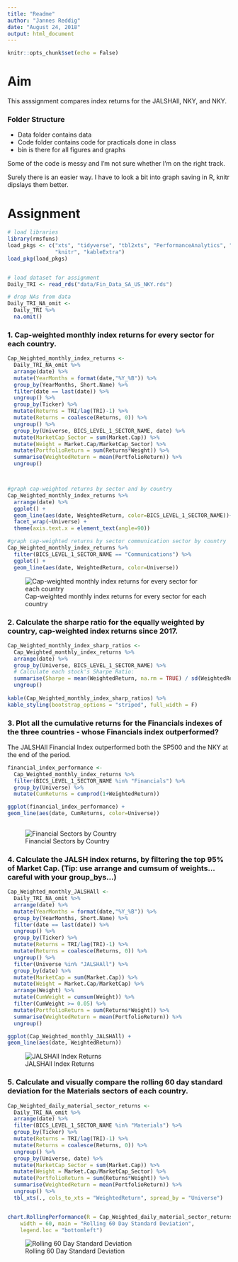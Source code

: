 ---
title: "Readme"
author: "Jannes Reddig"
date: "August 24, 2018"
output: html_document
---

```{r setup, include=FALSE}
knitr::opts_chunk$set(echo = False)
```

# Aim

This asssignment compares index returns for the JALSHAll, NKY, and NKY.

### Folder Structure

 - Data folder contains data
 - Code folder contains code for practicals done in class
 - bin is there for all figures and graphs

Some of the code is messy and I'm not sure whether I'm on the right track. 

Surely there is an easier way. I have to look a bit into graph saving in R, knitr dipslays them better.

# Assignment

```{r, include=FALSE}
# load libraries
library(rmsfuns)
load_pkgs <- c("xts", "tidyverse", "tbl2xts", "PerformanceAnalytics", "lubridate", "glue",
               "knitr", "kableExtra")
load_pkg(load_pkgs)


# load dataset for assignment
Daily_TRI <- read_rds("data/Fin_Data_SA_US_NKY.rds")

# drop NAs from data
Daily_TRI_NA_omit <- 
  Daily_TRI %>% 
  na.omit()


```

### 1. Cap-weighted monthly index returns for every sector for each country.

```{r, include = False}

Cap_Weighted_monthly_index_returns <- 
  Daily_TRI_NA_omit %>% 
  arrange(date) %>% 
  mutate(YearMonths = format(date,"%Y_%B")) %>%
  group_by(YearMonths, Short.Name) %>% 
  filter(date == last(date)) %>%
  ungroup() %>% 
  group_by(Ticker) %>% 
  mutate(Returns = TRI/lag(TRI)-1) %>%
  mutate(Returns = coalesce(Returns, 0)) %>%
  ungroup() %>% 
  group_by(Universe, BICS_LEVEL_1_SECTOR_NAME, date) %>% 
  mutate(MarketCap_Sector = sum(Market.Cap)) %>% 
  mutate(Weight = Market.Cap/MarketCap_Sector) %>% 
  mutate(PortfolioReturn = sum(Returns*Weight)) %>% 
  summarise(WeightedReturn = mean(PortfolioReturn)) %>%
  ungroup()



#graph cap-weighted returns by sector and by country
Cap_Weighted_monthly_index_returns %>% 
  arrange(date) %>% 
  ggplot() +
  geom_line(aes(date, WeightedReturn, color=BICS_LEVEL_1_SECTOR_NAME))+
  facet_wrap(~Universe) +
  theme(axis.text.x = element_text(angle=90))

#graph cap-weighted returns by sector communication sector by country
Cap_Weighted_monthly_index_returns %>% 
  filter(BICS_LEVEL_1_SECTOR_NAME == "Communications") %>% 
  ggplot() +
  geom_line(aes(date, WeightedReturn, color=Universe))

```

![Cap-weighted monthly index returns for every sector for each country](https://raw.githubusercontent.com/JannesRed/finmetrics-assignments/master/Index_Return_Comparison/bin/Cap_Weighted_monthly_index_returns.png)


### 2. Calculate the sharpe ratio for the equally weighted by country, cap-weighted index returns since 2017.

```{r, include = False}
Cap_Weighted_monthly_index_sharp_ratios <- 
  Cap_Weighted_monthly_index_returns %>% 
  arrange(date) %>%  
  group_by(Universe, BICS_LEVEL_1_SECTOR_NAME) %>% 
  # Calculate each stock's Sharpe Ratio:
  summarise(Sharpe = mean(WeightedReturn, na.rm = TRUE) / sd(WeightedReturn, na.rm = TRUE)) %>% 
  ungroup() 
  
kable(Cap_Weighted_monthly_index_sharp_ratios) %>% 
kable_styling(bootstrap_options = "striped", full_width = F)

```

### 3. Plot all the cumulative returns for the Financials indexes of the three countries - whose Financials index outperformed?

The JALSHAll Financial Index outperformed both the SP500 and the NKY at the end of the period.


```{r include=False}
financial_index_performance <- 
  Cap_Weighted_monthly_index_returns %>% 
  filter(BICS_LEVEL_1_SECTOR_NAME %in% "Financials") %>% 
  group_by(Universe) %>% 
  mutate(CumReturns = cumprod(1+WeightedReturn))

ggplot(financial_index_performance) +
geom_line(aes(date, CumReturns, color=Universe))
  
```
![Financial Sectors by Country](https://github.com/JannesRed/finmetrics-assignments/blob/master/Index_Return_Comparison/bin/Cap_Weighted_monthly_index_returns_financials.png?raw=true)

### 4. Calculate the JALSH index returns, by filtering the top 95% of Market Cap. (Tip: use arrange and cumsum of weights… careful with your group_bys…)

```{r, include=False}
Cap_Weighted_monthly_JALSHAll <- 
  Daily_TRI_NA_omit %>% 
  arrange(date) %>% 
  mutate(YearMonths = format(date,"%Y_%B")) %>%
  group_by(YearMonths, Short.Name) %>% 
  filter(date == last(date)) %>%
  ungroup() %>% 
  group_by(Ticker) %>% 
  mutate(Returns = TRI/lag(TRI)-1) %>%
  mutate(Returns = coalesce(Returns, 0)) %>%
  ungroup() %>% 
  filter(Universe %in% "JALSHAll") %>% 
  group_by(date) %>% 
  mutate(MarketCap = sum(Market.Cap)) %>% 
  mutate(Weight = Market.Cap/MarketCap) %>% 
  arrange(Weight) %>% 
  mutate(CumWeight = cumsum(Weight)) %>% 
  filter(CumWeight >= 0.05) %>% 
  mutate(PortfolioReturn = sum(Returns*Weight)) %>%
  summarise(WeightedReturn = mean(PortfolioReturn)) %>%
  ungroup()

ggplot(Cap_Weighted_monthly_JALSHAll) +
geom_line(aes(date, WeightedReturn))

```

![JALSHAll Index Returns](https://github.com/JannesRed/finmetrics-assignments/blob/master/Index_Return_Comparison/bin/Cap_Weighted_monthly_JALSHAll.png?raw=true)

### 5. Calculate and visually compare the rolling 60 day standard deviation for the Materials sectors of each country.


```{r, include = False}

Cap_Weighted_daily_material_sector_returns <- 
  Daily_TRI_NA_omit %>% 
  arrange(date) %>% 
  filter(BICS_LEVEL_1_SECTOR_NAME %in% "Materials") %>% 
  group_by(Ticker) %>% 
  mutate(Returns = TRI/lag(TRI)-1) %>%
  mutate(Returns = coalesce(Returns, 0)) %>%
  ungroup() %>% 
  group_by(Universe, date) %>% 
  mutate(MarketCap_Sector = sum(Market.Cap)) %>% 
  mutate(Weight = Market.Cap/MarketCap_Sector) %>% 
  mutate(PortfolioReturn = sum(Returns*Weight)) %>% 
  summarise(WeightedReturn = mean(PortfolioReturn)) %>%
  ungroup() %>% 
  tbl_xts(., cols_to_xts = "WeightedReturn", spread_by = "Universe")


chart.RollingPerformance(R = Cap_Weighted_daily_material_sector_returns, FUN = "sd", 
    width = 60, main = "Rolling 60 Day Standard Deviation", 
    legend.loc = "bottomleft")
```
![Rolling 60 Day Standard Deviation](https://raw.githubusercontent.com/JannesRed/finmetrics-assignments/master/Index_Return_Comparison/bin/Rolling_60_Day_Standard_Deviation.png)

